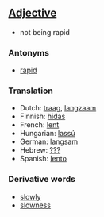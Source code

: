 ==[[Adjective]]==

*not being rapid

===Antonyms===
*[[rapid]]

===Translation===
*Dutch: [[traag]], [[langzaam]]
*Finnish: [[hidas]]
*French: [[lent]]
*Hungarian: [[lassú]]
*German: [[langsam]]
*Hebrew: [[???]]
*Spanish: [[lento]]

===Derivative words===
*[[slowly]]
*[[slowness]]
